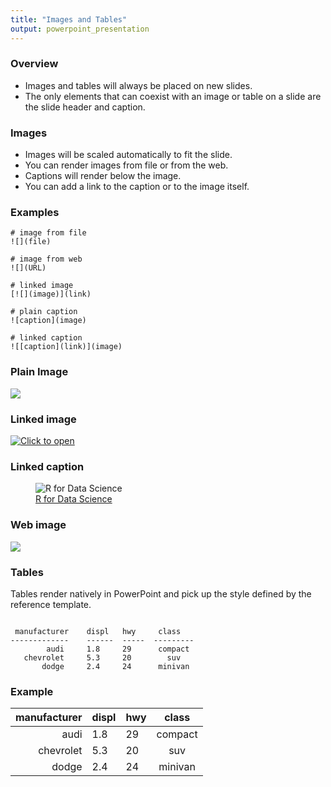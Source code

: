```yaml
---
title: "Images and Tables"
output: powerpoint_presentation
---
```


### Overview

* Images and tables will always be placed on new slides.
* The only elements that can coexist with an image or table on a slide are the slide header and caption.

### Images

* Images will be scaled automatically to fit the slide. 
* You can render images from file or from the web. 
* Captions will render below the image. 
* You can add a link to the caption or to the image itself.

### Examples

```
# image from file
![](file)

# image from web
![](URL)

# linked image
[![](image)](link)

# plain caption
![caption](image)

# linked caption
![[caption](link)](image)
```

### Plain Image

![](r4ds.png)

### Linked image

[![Click to open](r4ds.png)](http://r4ds.had.co.nz/)

### Linked caption

![[R for Data Science](http://r4ds.had.co.nz/)](r4ds.png)

### Web image

![](https://www.rstudio.com/wp-content/uploads/2014/07/RStudio-Logo-Blue-Gray.png)

### Tables

Tables render natively in PowerPoint and pick up the style defined by the reference template.

```

 manufacturer    displ   hwy     class
-------------    ------  -----  ---------
        audi     1.8     29      compact
   chevrolet     5.3     20        suv
       dodge     2.4     24      minivan
```

### Example

 manufacturer    displ   hwy     class
-------------    ------  -----  ---------
        audi     1.8     29      compact
   chevrolet     5.3     20        suv
       dodge     2.4     24      minivan




